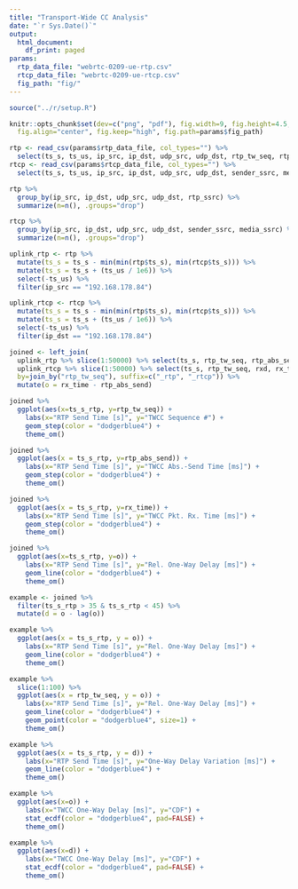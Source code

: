 ```yaml
---
title: "Transport-Wide CC Analysis"
date: "`r Sys.Date()`"
output:
  html_document:
    df_print: paged
params:
  rtp_data_file: "webrtc-0209-ue-rtp.csv"
  rtcp_data_file: "webrtc-0209-ue-rtcp.csv"
  fig_path: "fig/"
---
```


```R
source("../r/setup.R")

knitr::opts_chunk$set(dev=c("png", "pdf"), fig.width=9, fig.height=4.5,
  fig.align="center", fig.keep="high", fig.path=params$fig_path)
```

```r
rtp <- read_csv(params$rtp_data_file, col_types="") %>%
  select(ts_s, ts_us, ip_src, ip_dst, udp_src, udp_dst, rtp_tw_seq, rtp_abs_send, rtp_ssrc)
rtcp <- read_csv(params$rtcp_data_file, col_types="") %>%
  select(ts_s, ts_us, ip_src, ip_dst, udp_src, udp_dst, sender_ssrc, media_ssrc, rtp_tw_seq, rxd, rx_time)
```

```r
rtp %>%
  group_by(ip_src, ip_dst, udp_src, udp_dst, rtp_ssrc) %>%
  summarize(n=n(), .groups="drop")
```

```r
rtcp %>%
  group_by(ip_src, ip_dst, udp_src, udp_dst, sender_ssrc, media_ssrc) %>%
  summarize(n=n(), .groups="drop")
```

```r
uplink_rtp <- rtp %>%
  mutate(ts_s = ts_s - min(min(rtp$ts_s), min(rtcp$ts_s))) %>%
  mutate(ts_s = ts_s + (ts_us / 1e6)) %>%
  select(-ts_us) %>%
  filter(ip_src == "192.168.178.84")

uplink_rtcp <- rtcp %>%
  mutate(ts_s = ts_s - min(min(rtp$ts_s), min(rtcp$ts_s))) %>%
  mutate(ts_s = ts_s + (ts_us / 1e6)) %>%
  select(-ts_us) %>%
  filter(ip_dst == "192.168.178.84")

joined <- left_join(
  uplink_rtp %>% slice(1:50000) %>% select(ts_s, rtp_tw_seq, rtp_abs_send),
  uplink_rtcp %>% slice(1:50000) %>% select(ts_s, rtp_tw_seq, rxd, rx_time),
  by=join_by("rtp_tw_seq"), suffix=c("_rtp", "_rtcp")) %>%
  mutate(o = rx_time - rtp_abs_send)
```

```r
joined %>%
  ggplot(aes(x=ts_s_rtp, y=rtp_tw_seq)) +
    labs(x="RTP Send Time [s]", y="TWCC Sequence #") +
    geom_step(color = "dodgerblue4") +
    theme_om()
```

```r
joined %>%
  ggplot(aes(x = ts_s_rtp, y=rtp_abs_send)) +
    labs(x="RTP Send Time [s]", y="TWCC Abs.-Send Time [ms]") +
    geom_step(color = "dodgerblue4") +
    theme_om()
```

```r
joined %>%
  ggplot(aes(x = ts_s_rtp, y=rx_time)) +
    labs(x="RTP Send Time [s]", y="TWCC Pkt. Rx. Time [ms]") +
    geom_step(color = "dodgerblue4") +
    theme_om()
```

```r
joined %>%
  ggplot(aes(x=ts_s_rtp, y=o)) +
    labs(x="RTP Send Time [s]", y="Rel. One-Way Delay [ms]") +
    geom_line(color = "dodgerblue4") +
    theme_om()
```

```r
example <- joined %>%
  filter(ts_s_rtp > 35 & ts_s_rtp < 45) %>%
  mutate(d = o - lag(o))
```

```r
example %>%
  ggplot(aes(x = ts_s_rtp, y = o)) +
    labs(x="RTP Send Time [s]", y="Rel. One-Way Delay [ms]") +
    geom_line(color = "dodgerblue4") +
    theme_om()
```

```r
example %>%
  slice(1:100) %>%
  ggplot(aes(x = rtp_tw_seq, y = o)) +
    labs(x="RTP Send Time [s]", y="Rel. One-Way Delay [ms]") +
    geom_line(color = "dodgerblue4") +
    geom_point(color = "dodgerblue4", size=1) +
    theme_om()
```


```r
example %>%
  ggplot(aes(x = ts_s_rtp, y = d)) +
    labs(x="RTP Send Time [s]", y="One-Way Delay Variation [ms]") +
    geom_line(color = "dodgerblue4") +
    theme_om()
```
```r
example %>%
  ggplot(aes(x=o)) +
    labs(x="TWCC One-Way Delay [ms]", y="CDF") +
    stat_ecdf(color = "dodgerblue4", pad=FALSE) +
    theme_om()
```

```r
example %>%
  ggplot(aes(x=d)) +
    labs(x="TWCC One-Way Delay [ms]", y="CDF") +
    stat_ecdf(color = "dodgerblue4", pad=FALSE) +
    theme_om()
```

